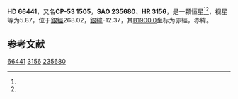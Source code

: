 {{Starbox begin
| name = HD 66441
}}
{{Starbox observe
| epoch = [[J2000.0|J2000.0]]
| constell = {{星座名待查}}<ref name=SIMBAD>{{cite web
 | url=http://simbad.u-strasbg.fr/simbad/sim-id?Ident=HR+3156
 | title=Pulsating variable Star
 | publisher=Centre de Données astronomiques de Strasbourg
 | work=SIMBAD
 | accessdate=2012-07-13
 | archive-date=2016-03-16
 | archive-url=https://web.archive.org/web/20160316131010/http://simbad.u-strasbg.fr/simbad/sim-id?Ident=HR+3156
 | dead-url=no
 }}</ref><ref name=DATA>{{cite web
 | url=http://vizier.u-strasbg.fr/viz-bin/VizieR-5?-out.add=.&-source=5050&-corr=PK=HR&-out.max=9999&HR=3156
 | title=VizieR Detailed Page
 | accessdate=2012-07-13
 | archive-date=2019-02-16
 | archive-url=https://web.archive.org/web/20190216115725/http://vizier.u-strasbg.fr/viz-bin/VizieR-5?-out.add=.&-source=5050&-corr=PK=HR&-out.max=9999&HR=3156
 | dead-url=no
 }}</ref>
| 星官 = 
| ra = {{RA|8|0|49.9}}<ref name=SIMBAD /><ref name=DATA />
| dec = {{DEC|-54|9|5}}<ref name=SIMBAD /><ref name=DATA />
| appmag_v = 5.87<ref name=SIMBAD /><ref name=DATA />
}}
{{Starbox character
| class = B5Vn<ref name=SIMBAD /><ref name=DATA />
| b-v = -0.14<ref name=SIMBAD /><ref name=DATA />
| u-b = -0.52<ref name=SIMBAD /><ref name=DATA />
| r-i = <ref name=SIMBAD /><ref name=DATA />
| variable = 
}}
{{Starbox astrometry
| radial_v = -0.52
| prop_mo_ra = 0
| parallax = 
| p_error = 
}}
{{Starbox catalog
| names =CP-53 1505，[[SAO星表|SAO]] 235680，[[HD星表|HD]] 66441，[[HR星表|HR]] 3156}}
{{Starbox reference |Simbad=HR+3156}}
{{Starbox end}}

'''HD 66441'''，又名'''CP-53 1505'''，'''SAO 235680'''、'''HR 3156'''，是一颗恒星<ref name=SIMBAD /><ref name=DATA />，视星等为5.87，位于[[銀道座標系|銀經]]268.02，[[銀道座標系|銀緯]]-12.37，其[[B1900.0|B1900.0]]坐标为赤經{{RA|7|58|22.4}}，赤緯{{DEC|-53|-12.37|26}}。

== 参考文献 ==
{{reflist}}

{{star-stub}}

[[Category:HD和HDE天體|66441]]
[[Category:HR天體|3156]]
[[Category:SAO天體|235680]]